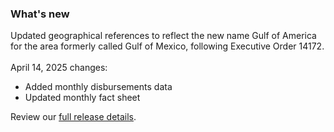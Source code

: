 ### What's new

Updated geographical references to reflect the new name Gulf of America for the area formerly called Gulf of Mexico, following Executive Order 14172.  
<br />
April 14, 2025 changes:
- Added <Link href="/downloads/disbursements-by-month/" linkType="default">monthly disbursements data</Link>
- Updated <Link href="/fact-sheet/" linkType="default">monthly fact sheet</Link>

Review our [full release details](https://github.com/ONRR/nrrd/releases).
